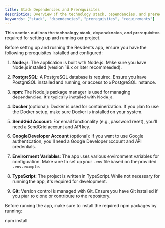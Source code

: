 ```yaml
---
title: Stack Dependencies and Prerequisites
description: Overview of the technology stack, dependencies, and prerequisites for our project
keywords: ["stack", "dependencies", "prerequisites", "requirements"]
---
```


This section outlines the technology stack, dependencies, and prerequisites required for setting up and running our project.

Before setting up and running the Residents app, ensure you have the following prerequisites installed and configured:

1. **Node.js**: The application is built with Node.js. Make sure you have Node.js installed (version 18.x or later recommended).

2. **PostgreSQL**: A PostgreSQL database is required. Ensure you have PostgreSQL installed and running, or access to a PostgreSQL instance.

3. **npm**: The Node.js package manager is used for managing dependencies. It's typically installed with Node.js.

4. **Docker** (optional): Docker is used for containerization. If you plan to use the Docker setup, make sure Docker is installed on your system.

5. **SendGrid Account**: For email functionality (e.g., password reset), you'll need a SendGrid account and API key.

6. **Google Developer Account** (optional): If you want to use Google authentication, you'll need a Google Developer account and API credentials.

7. **Environment Variables**: The app uses various environment variables for configuration. Make sure to set up your `.env` file based on the provided `.env.example`.

8. **TypeScript**: The project is written in TypeScript. While not necessary for running the app, it's required for development.

9. **Git**: Version control is managed with Git. Ensure you have Git installed if you plan to clone or contribute to the repository.

Before running the app, make sure to install the required npm packages by running:

npm install